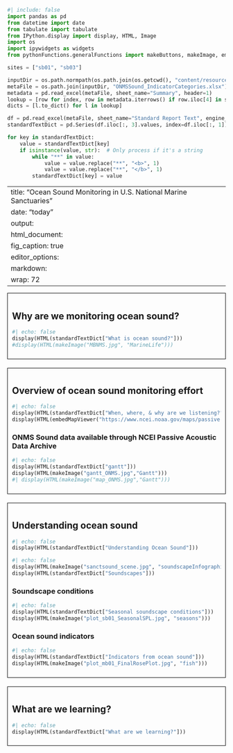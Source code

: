 ```python
#| include: false
import pandas as pd
from datetime import date
from tabulate import tabulate
from IPython.display import display, HTML, Image
import os
import ipywidgets as widgets
from pythonFunctions.generalFunctions import makeButtons, makeImage, embedMapViewer

sites = ["sb01", "sb03"]

inputDir = os.path.normpath(os.path.join(os.getcwd(), "content/resources"))
metaFile = os.path.join(inputDir, "ONMSSound_IndicatorCategories.xlsx")
metadata = pd.read_excel(metaFile, sheet_name="Summary", header=1)
lookup = [row for index, row in metadata.iterrows() if row.iloc[4] in sites]
dicts = [l.to_dict() for l in lookup]

df = pd.read_excel(metaFile, sheet_name="Standard Report Text", engine_kwargs={'keep_links': True})
standardTextDict = pd.Series(df.iloc[:, 3].values, index=df.iloc[:, 1]).to_dict()

for key in standardTextDict:
    value = standardTextDict[key]
    if isinstance(value, str):  # Only process if it's a string
        while "**" in value:
            value = value.replace("**", "<b>", 1)
            value = value.replace("**", "</b>", 1)
        standardTextDict[key] = value
```

---
title: "Ocean Sound Monitoring in U.S. National Marine Sanctuaries"
date: "today"
output: 
  html_document: 
    fig_caption: true
editor_options: 
  markdown: 
    wrap: 72
---

::: {style="border: 1px solid black; padding: 10px; margin-bottom: 20px;"}
## Why are we monitoring ocean sound?
```python
#| echo: false
display(HTML(standardTextDict["What is ocean sound?"]))
#display(HTML(makeImage("MBNMS.jpg", "MarineLife")))
```
:::

::: {style="border: 1px solid black; padding: 10px; margin-bottom: 20px;"}
## Overview of ocean sound monitoring effort
```python
#| echo: false
display(HTML(standardTextDict["When, where, & why are we listening?"]))
display(HTML(embedMapViewer("https://www.ncei.noaa.gov/maps/passive-acoustic-data/")))
```
### ONMS Sound data available through NCEI Passive Acoustic Data Archive  
```python
#| echo: false
display(HTML(standardTextDict["gantt"]))
display(HTML(makeImage("gantt_ONMS.jpg","Gantt")))
#| display(HTML(makeImage("map_ONMS.jpg","Gantt")))
```
:::

::: {style="border: 1px solid black; padding: 10px; margin-bottom: 20px;"}
## Understanding ocean sound
```python
#| echo: false
display(HTML(standardTextDict["Understanding Ocean Sound"]))
```
```python
#| echo: false
display(HTML(makeImage("sanctsound_scene.jpg", "soundscapeInfographic")))
display(HTML(standardTextDict["Soundscapes"]))
```
### Soundscape conditions
```python
#| echo: false
display(HTML(standardTextDict["Seasonal soundscape conditions"]))
display(HTML(makeImage("plot_sb01_SeasonalSPL.jpg", "seasons")))
```
### Ocean sound indicators
```python
#| echo: false
display(HTML(standardTextDict["Indicators from ocean sound"]))
display(HTML(makeImage("plot_mb01_FinalRosePlot.jpg", "fish")))
```
:::

::: {style="border: 1px solid black; padding: 10px; margin-bottom: 20px;"}
## What are we learning?
```python
#| echo: false
display(HTML(standardTextDict["What are we learning?"]))
```
:::
